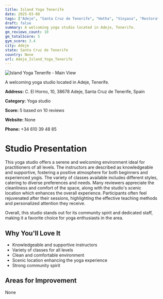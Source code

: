 ```yaml
---
title: Island Yoga Tenerife
date: 2025-03-08
tags: ["Adeje", "Santa Cruz de Tenerife", "Hatha", "Vinyasa", "Restorative", "welcoming atmosphere", "community-oriented", "Adeje"]  
draft: false
summary: A welcoming yoga studio located in Adeje, Tenerife.
gm_reviews_count: 10
gm_totalScore: 5
gym_score: 3.4
city: Adeje
state: Santa Cruz de Tenerife
country: None
url: Adeje_Island_Yoga_Tenerife
---
```


<div className="aspect-[16/9] relative my-8">
  <img 
    src="https://streetviewpixels-pa.googleapis.com/v1/thumbnail?panoid=soqNM2VfR8CJtBkcBMY24w&cb_client=search.gws-prod.gps&w=408&h=240&yaw=355.79556&pitch=0&thumbfov=100"
    alt="Island Yoga Tenerife - Main View"
    className="object-cover absolute inset-0 w-full h-full rounded-lg"
  />
</div>

A welcoming yoga studio located in Adeje, Tenerife.

**Address:** C. El Horno, 10, 38678 Adeje, Santa Cruz de Tenerife, Spain

**Category:** Yoga studio

**Score:** 5 based on 10 reviews

**Website:** None

**Phone:** +34 610 39 48 85

# Studio Presentation

This yoga studio offers a serene and welcoming environment ideal for practitioners of all levels. The instructors are described as knowledgeable and supportive, fostering a positive atmosphere for both beginners and experienced yogis. The variety of classes available includes different styles, catering to diverse preferences and needs. Many reviewers appreciate the cleanliness and comfort of the space, along with the studio's scenic location which enhances the overall experience. Participants often feel rejuvenated after their sessions, highlighting the effective teaching methods and personalized attention they receive.

Overall, this studio stands out for its community spirit and dedicated staff, making it a favorite choice for yoga enthusiasts in the area.

## Why You'll Love It

- Knowledgeable and supportive instructors
- Variety of classes for all levels
- Clean and comfortable environment
- Scenic location enhancing the yoga experience
- Strong community spirit

## Areas for Improvement

None

<div className="grid grid-cols-1 xl:grid-cols-2 gap-4 my-8">

</div>